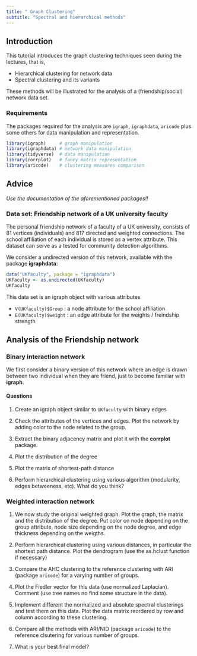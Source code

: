 ```yaml
---
title: " Graph Clustering"
subtitle: "Spectral and hierarchical methods"
---
```


##  Introduction

This tutorial introduces the graph clustering techniques seen during the lectures, that is,

- Hierarchical clustering for network data
- Spectral clustering and its variants

These methods will be illustrated for the analysis of a (friendship/social) network data set.

###  Requirements

The packages required for the analysis are `igraph`,  `igraphdata`, `aricode` plus some others for data manipulation and representation. 

```r
library(igraph)     # graph manipulation
library(igraphdata) # network data manipulation
library(tidyverse)  # data manipulation
library(corrplot)   # fancy matrix representation
library(aricode)    # clustering measures comparison
```

::: {.callout-info}
## Advice

*Use the documentation of the aforementioned packages!!*

:::

### Data set: Friendship network of a UK university faculty

The personal friendship network of a faculty of a UK university, consists of 81 vertices (individuals) and 817 directed and weighted connections. The school affiliation of each individual is stored as a vertex attribute. This dataset can serve as a tested for community detection algorithms.

We consider a undirected version of this network, available with the package **igraphdata**:

```r
data("UKfaculty", package = "igraphdata")
UKfaculty <- as.undirected(UKfaculty)
UKfaculty
```

This data set is an igraph object with various attributes

- `V(UKfaculty)$Group`  : a node attribute for the school affiliation
- `E(UKfaculty)$weight` : an edge attribute for the weights / freindship strength 

## Analysis of the Friendship network

### Binary interaction network

We first consider a binary version of this network where an edge is drawn between two individual when they are friend, just to become familiar with **igraph**.

#### Questions {-}

1. Create an igraph object similar to `UKfaculty` with binary edges

2. Check the attributes of the vertices and edges. Plot the network by adding color to the node related to the group.

3. Extract the binary adjacency matrix and plot it with the **corrplot** package. 

3. Plot the distribution of the degree

4. Plot the matrix of shortest-path distance

5. Perform hierarchical clustering using various algorithm (modularity, edges betweeness, etc). What do you think?

### Weighted interaction network

1. We now study the original weighted graph. Plot the graph, the matrix and the distribution of the degree. Put color on node depending on the group attribute, node size depending on the node degree, and edge thickness depending on the weigths.

2. Perform hierarchical clustering using various distances, in particular the shortest path distance. Plot the dendrogram (use the as.hclust function if necessary)

3. Compare the AHC clustering to the reference clustering with ARI (package `aricode`) for a varying number of groups. 

4. Plot the Fiedler vector for this data (use normalized Laplacian). Comment (use tree names no find some structure in the data).

5. Implement different the normalized and absolute spectral clusterings and test them on this data. Plot the data matrix reordered by row and column according to these clustering.

6. Compare all the methods with ARI/NID (package `aricode`) to the reference clsutering for various number of groups. 

7. What is your best final model?
